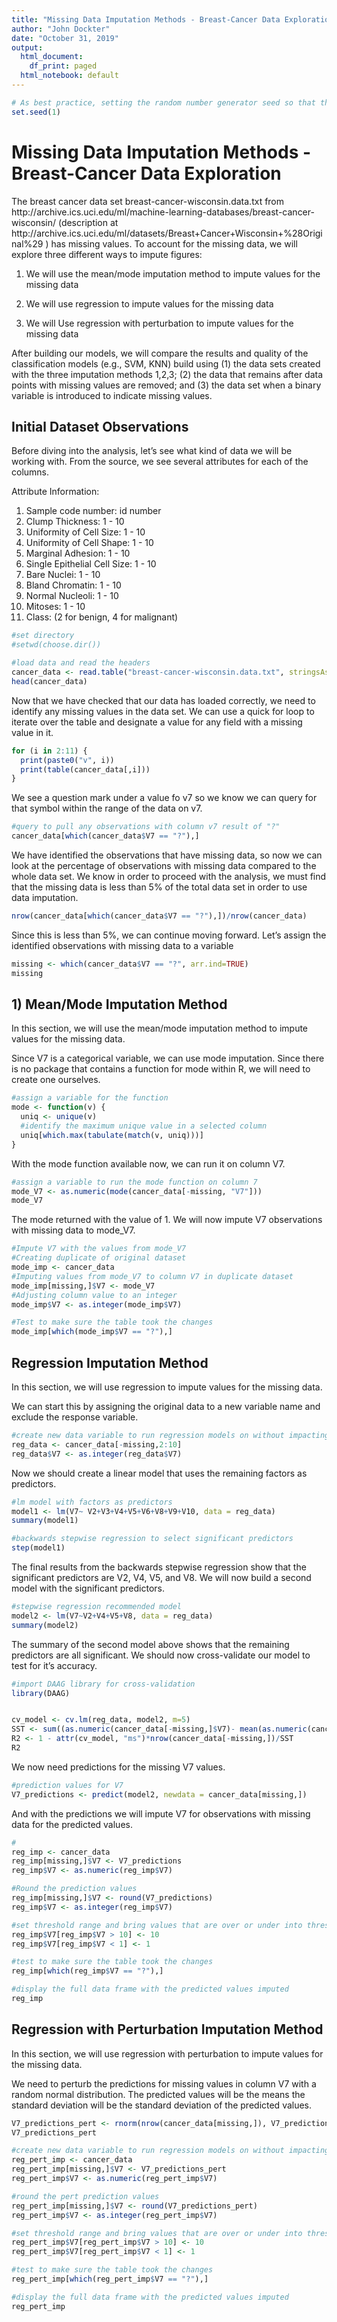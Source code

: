 ```yaml
---
title: "Missing Data Imputation Methods - Breast-Cancer Data Exploration"
author: "John Dockter"
date: "October 31, 2019"
output:
  html_document:
    df_print: paged
  html_notebook: default
---
```

```r
# As best practice, setting the random number generator seed so that the results are reproducible
set.seed(1)
```
# Missing Data Imputation Methods - Breast-Cancer Data Exploration

The breast cancer data set breast-cancer-wisconsin.data.txt from
http://archive.ics.uci.edu/ml/machine-learning-databases/breast-cancer-wisconsin/ (description at
http://archive.ics.uci.edu/ml/datasets/Breast+Cancer+Wisconsin+%28Original%29 ) has missing values. To account for the missing data, we will explore three different ways to impute figures:

1. We will use the mean/mode imputation method to impute values for the missing data

2. We will use regression to impute values for the missing data

3. We will Use regression with perturbation to impute values for the missing data

After building our models, we will compare the results and quality of the classification models (e.g., SVM, KNN) build using (1) the data sets created with the three imputation methods 1,2,3; (2) the data that remains after data points with missing values are removed; and (3) the data set when a binary variable is introduced to indicate missing values.



## Initial Dataset Observations

Before diving into the analysis, let's see what kind of data we will be working with. From the source, we see several attributes for each of the columns. 

Attribute Information:

1. Sample code number: id number
2. Clump Thickness: 1 - 10
3. Uniformity of Cell Size: 1 - 10
4. Uniformity of Cell Shape: 1 - 10
5. Marginal Adhesion: 1 - 10
6. Single Epithelial Cell Size: 1 - 10
7. Bare Nuclei: 1 - 10
8. Bland Chromatin: 1 - 10
9. Normal Nucleoli: 1 - 10
10. Mitoses: 1 - 10
11. Class: (2 for benign, 4 for malignant)



```r
#set directory
#setwd(choose.dir())

#load data and read the headers
cancer_data <- read.table("breast-cancer-wisconsin.data.txt", stringsAsFactors = FALSE, header=FALSE, sep=",")
head(cancer_data)

```

Now that we have checked that our data has loaded correctly, we need to identify any missing values in the data set. We can use a quick for loop to iterate over the table and designate a value for any field with a missing value in it. 

```r
for (i in 2:11) {
  print(paste0("v", i))
  print(table(cancer_data[,i]))
}
```

We see a question mark under a value fo v7 so we know we can query for that symbol within the range of the data on v7. 

```r
#query to pull any observations with column v7 result of "?"  
cancer_data[which(cancer_data$V7 == "?"),]
```

We have identified the observations that have missing data, so now we can look at the percentage of observations with missing data compared to the whole data set. We know in order to proceed with the analysis, we must find that the missing data is less than 5% of the total data set in order to use data imputation. 

```r
nrow(cancer_data[which(cancer_data$V7 == "?"),])/nrow(cancer_data)
```

Since this is less than 5%, we can continue moving forward. Let's assign the identified observations with missing data to a variable 

```r
missing <- which(cancer_data$V7 == "?", arr.ind=TRUE)
missing
```

## 1) Mean/Mode Imputation Method

In this section, we will use the mean/mode imputation method to impute values for the missing data.

Since V7 is a categorical variable, we can use mode imputation. Since there is no package that contains a function for mode within R, we will need to create one ourselves. 

```r
#assign a variable for the function 
mode <- function(v) {
  uniq <- unique(v)
  #identify the maximum unique value in a selected column
  uniq[which.max(tabulate(match(v, uniq)))]
}
```

With the mode function available now, we can run it on column V7.

```r
#assign a variable to run the mode function on column 7
mode_V7 <- as.numeric(mode(cancer_data[-missing, "V7"]))
mode_V7
```

The mode returned with the value of 1. We will now impute V7 observations with missing data to mode_V7.

```r
#Impute V7 with the values from mode_V7
#Creating duplicate of original dataset 
mode_imp <- cancer_data
#Imputing values from mode_V7 to column V7 in duplicate dataset
mode_imp[missing,]$V7 <- mode_V7
#Adjusting column value to an integer 
mode_imp$V7 <- as.integer(mode_imp$V7)

#Test to make sure the table took the changes
mode_imp[which(mode_imp$V7 == "?"),]
```

## Regression Imputation Method

In this section, we will use regression to impute values for the missing data.

We can start this by assigning the original data to a new variable name and exclude the response variable. 

```r
#create new data variable to run regression models on without impacting original data
reg_data <- cancer_data[-missing,2:10]
reg_data$V7 <- as.integer(reg_data$V7)
```

Now we should create a linear model that uses the remaining factors as predictors.

```r
#lm model with factors as predictors
model1 <- lm(V7~ V2+V3+V4+V5+V6+V8+V9+V10, data = reg_data)
summary(model1)

#backwards stepwise regression to select significant predictors
step(model1)
```

The final results from the backwards stepwise regression show that the significant predictors are V2, V4, V5, and V8. We will now build a second model with the significant predictors. 

```r
#stepwise regression recommended model
model2 <- lm(V7~V2+V4+V5+V8, data = reg_data)
summary(model2)
```

The summary of the second model above shows that the remaining predictors are all significant. We should now cross-validate our model to test for it's accuracy.


```r
#import DAAG library for cross-validation
library(DAAG)


cv_model <- cv.lm(reg_data, model2, m=5)
SST <- sum((as.numeric(cancer_data[-missing,]$V7)- mean(as.numeric(cancer_data[-missing,]$V7)))^2)
R2 <- 1 - attr(cv_model, "ms")*nrow(cancer_data[-missing,])/SST
R2
```

We now need predictions for the missing V7 values. 

```r
#prediction values for V7
V7_predictions <- predict(model2, newdata = cancer_data[missing,])
```

And with the predictions we will impute V7 for observations with missing data for the predicted values. 

```r
#
reg_imp <- cancer_data
reg_imp[missing,]$V7 <- V7_predictions
reg_imp$V7 <- as.numeric(reg_imp$V7)

#Round the prediction values
reg_imp[missing,]$V7 <- round(V7_predictions)
reg_imp$V7 <- as.integer(reg_imp$V7)

#set threshold range and bring values that are over or under into threshold
reg_imp$V7[reg_imp$V7 > 10] <- 10
reg_imp$V7[reg_imp$V7 < 1] <- 1

#test to make sure the table took the changes
reg_imp[which(reg_imp$V7 == "?"),]

#display the full data frame with the predicted values imputed
reg_imp
```

## Regression with Perturbation Imputation Method

In this section, we will use regression with perturbation to impute values for the missing data.

We need to perturb the predictions for missing values in column V7 with a random normal distribution. The predicted values will be the means the standard deviation will be the standard deviation of the predicted values. 

```r
V7_predictions_pert <- rnorm(nrow(cancer_data[missing,]), V7_predictions, sd(V7_predictions))
V7_predictions_pert
```

```r
#create new data variable to run regression models on without impacting original data
reg_pert_imp <- cancer_data
reg_pert_imp[missing,]$V7 <- V7_predictions_pert
reg_pert_imp$V7 <- as.numeric(reg_pert_imp$V7)

#round the pert prediction values 
reg_pert_imp[missing,]$V7 <- round(V7_predictions_pert)
reg_pert_imp$V7 <- as.integer(reg_pert_imp$V7)

#set threshold range and bring values that are over or under into threshold
reg_pert_imp$V7[reg_pert_imp$V7 > 10] <- 10
reg_pert_imp$V7[reg_pert_imp$V7 < 1] <- 1

#test to make sure the table took the changes
reg_pert_imp[which(reg_pert_imp$V7 == "?"),]

#display the full data frame with the predicted values imputed
reg_pert_imp
```















